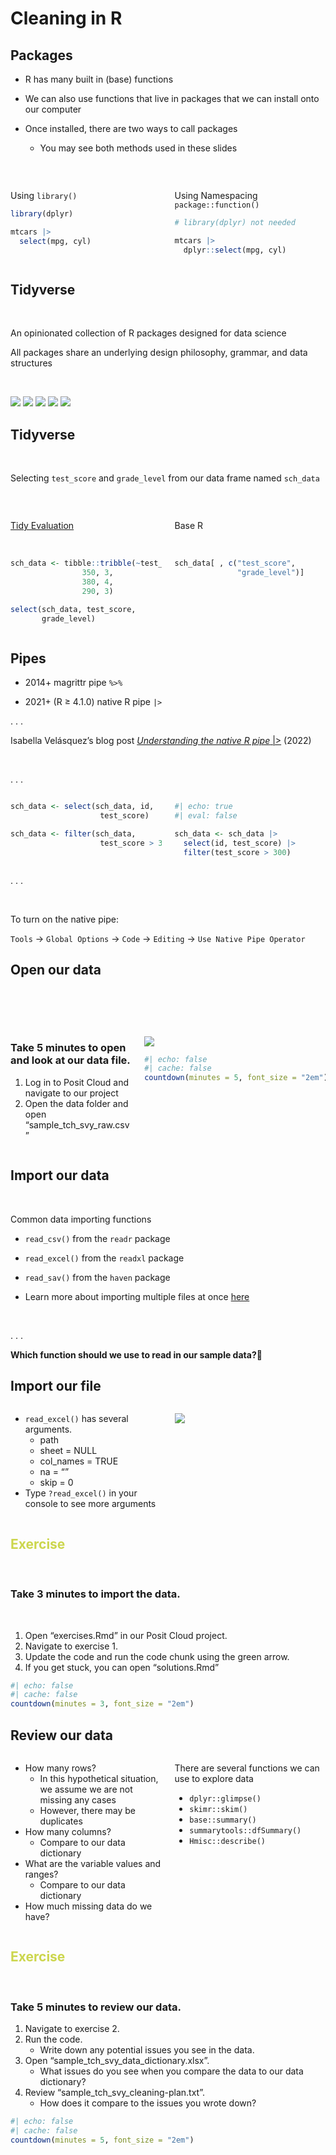 # Cleaning in R {.background-secondary}

## Packages

- R has many built in (base) functions
- We can also use functions that live in packages that we can install onto our computer

- Once installed, there are two ways to call packages
  - You may see both methods used in these slides

<br>

::: columns
::: {.column width="50%"}

Using `library()`

```r
library(dplyr)

mtcars |>  
  select(mpg, cyl) 

```
:::

::: {.column width="50%"}

Using Namespacing `package::function()`

```r

# library(dplyr) not needed

mtcars |>  
  dplyr::select(mpg, cyl) 

```
:::
:::


## Tidyverse

<br>

An opinionated collection of R packages designed for data science

All packages share an underlying design philosophy, grammar, and data structures

<br>

::: {layout-nrow=4}

![](images/dplyr.png)
![](images/tidyr.png)
![](images/stringr.png)
![](images/readr.png)
![](images/purrr.png)

:::

## Tidyverse

<br>

Selecting `test_score` and `grade_level` from our data frame named `sch_data`

<br>

::: columns
::: {.column width="50%"}

[Tidy Evaluation](https://dplyr.tidyverse.org/articles/programming.html)

<br>

```r

sch_data <- tibble::tribble(~test_score, ~grade_level,
                350, 3,
                380, 4,
                290, 3)

```

```r

select(sch_data, test_score, 
       grade_level)

```
:::

::: {.column width="50%"}

Base R

<br>

```r

sch_data[ , c("test_score", 
              "grade_level")]

```
:::
:::

## Pipes

-   2014+ magrittr pipe `%>%`

-   2021+ (R $\geq$ 4.1.0) native R pipe `|>`

. . .

Isabella Velásquez's blog post [*Understanding the native R pipe* \|\>](https://ivelasq.rbind.io/blog/understanding-the-r-pipe/) (2022)

<br>

. . .

::: columns
::: {.column width="50%"}
```r

sch_data <- select(sch_data, id, 
                    test_score)

sch_data <- filter(sch_data, 
                    test_score > 300)

```
:::

::: {.column width="50%"}
```r
#| echo: true
#| eval: false

sch_data <- sch_data |>
  select(id, test_score) |>
  filter(test_score > 300)

```
:::
:::

. . .

<br>

To turn on the native pipe:

`Tools` → `Global Options` → `Code` → `Editing` → `Use Native Pipe Operator`

## Open our data

<br>

:::: {.columns}

::: {.column width="40%"}

<br>

### Take 5 minutes to open and look at our data file.

1. Log in to Posit Cloud and navigate to our project
2. Open the data folder and open "sample_tch_svy_raw.csv"

:::
 
::: {.column width="60%"}

<br>

![](images/sample-data.PNG){fig-align="center"}

```r
#| echo: false
#| cache: false
countdown(minutes = 5, font_size = "2em")

```

:::
:::

## Import our data

<br>

Common data importing functions

- `read_csv()` from the `readr` package

- `read_excel()` from the `readxl` package

- `read_sav()` from the `haven` package

- Learn more about importing multiple files at once [here](https://github.com/Cghlewis/data-wrangling-functions/wiki/Import-Files)

<br>

. . .

**Which function should we use to read in our sample data?**🤔

## Import our file

::: columns
 
::: {.column width="50%"}

- `read_excel()` has several arguments. 
  - path
  - sheet = NULL
  - col_names = TRUE
  - na = ""
  - skip = 0
- Type `?read_excel()` in your console to see more arguments

:::

::: {.column width="50%"}

![](images/read_excel.PNG){fig-align="center"}

:::
:::


## [Exercise]{style="color:#ccd64d"}{.background-secondary}

<br>

### Take 3 minutes to import the data.

<br>

1. Open "exercises.Rmd" in our Posit Cloud project.
2. Navigate to exercise 1.
3. Update the code and run the code chunk using the green arrow.
4. If you get stuck, you can open "solutions.Rmd"

```r
#| echo: false
#| cache: false
countdown(minutes = 3, font_size = "2em")

```

## Review our data

::: columns
::: {.column width="50%"}

- How many rows?
  - In this hypothetical situation, we assume we are not missing any cases
  - However, there may be duplicates
- How many columns?
  - Compare to our data dictionary
- What are the variable values and ranges?
  - Compare to our data dictionary
- How much missing data do we have?

:::

::: {.column width="50%"}

There are several functions we can use to explore data

- `dplyr::glimpse()`
- `skimr::skim()`
- `base::summary()`
- `summarytools::dfSummary()`
- `Hmisc::describe()`

:::
:::

## [Exercise]{style="color:#ccd64d"}{.background-secondary}

<br>

### Take 5 minutes to review our data.

1. Navigate to exercise 2.
2. Run the code. 
    - Write down any potential issues you see in the data.
3. Open "sample_tch_svy_data_dictionary.xlsx". 
    - What issues do you see when you compare the data to our data dictionary?
4. Review "sample_tch_svy_cleaning-plan.txt". 
    - How does it compare to the issues you wrote down?

```r
#| echo: false
#| cache: false
countdown(minutes = 5, font_size = "2em")

```
